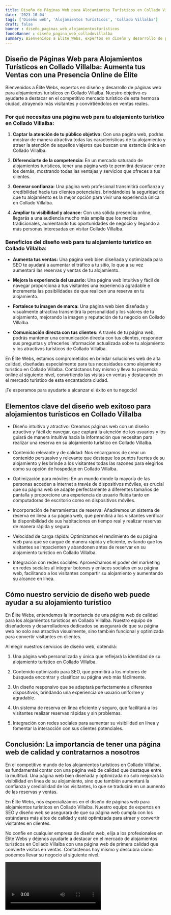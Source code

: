 ```yaml
---
title: Diseño de Páginas Web para Alojamientos Turísticos en Collado Villalba
date: '2023-10-04'
tags: ['Diseño web', 'Alojamientos Turísticos', 'Collado Villalba']
draft: false
banner : diseño_paginas_web_alojamientosturísticos
fondoBanner : diseño_pagina_web_colladovillalba
summary: Bienvenidos a Élite Webs, expertos en diseño y desarrollo de páginas web para alojamientos turísticos en Collado Villalba. Nuestro objetivo es ayudarte a destacar en el competitivo mercado turístico de esta hermosa ciudad, atrayendo más visitantes y convirtiéndolos en ventas reales.
---
```


## Diseño de Páginas Web para Alojamientos Turísticos en Collado Villalba: Aumenta tus Ventas con una Presencia Online de Élite

Bienvenidos a Élite Webs, expertos en diseño y desarrollo de páginas web para alojamientos turísticos en Collado Villalba. Nuestro objetivo es ayudarte a destacar en el competitivo mercado turístico de esta hermosa ciudad, atrayendo más visitantes y convirtiéndolos en ventas reales.

### Por qué necesitas una página web para tu alojamiento turístico en Collado Villalba:

1. **Captar la atención de tu público objetivo:** Con una página web, podrás mostrar de manera atractiva todas las características de tu alojamiento y atraer la atención de aquellos viajeros que buscan una estancia única en Collado Villalba.

2. **Diferenciarte de la competencia:** En un mercado saturado de alojamientos turísticos, tener una página web te permitirá destacar entre los demás, mostrando todas las ventajas y servicios que ofreces a tus clientes. 

3. **Generar confianza:** Una página web profesional transmitirá confianza y credibilidad hacia tus clientes potenciales, brindándoles la seguridad de que tu alojamiento es la mejor opción para vivir una experiencia única en Collado Villalba.

4. **Ampliar tu visibilidad y alcance:** Con una sólida presencia online, llegarás a una audiencia mucho más amplia que los medios tradicionales, aumentando tus oportunidades de negocio y llegando a más personas interesadas en visitar Collado Villalba.

### Beneficios del diseño web para tu alojamiento turístico en Collado Villalba:

- **Aumenta tus ventas:** Una página web bien diseñada y optimizada para SEO te ayudará a aumentar el tráfico a tu sitio, lo que a su vez aumentará las reservas y ventas de tu alojamiento.

- **Mejora la experiencia del usuario:** Una página web intuitiva y fácil de navegar proporciona a tus visitantes una experiencia agradable e incrementa las posibilidades de que realicen una reserva en tu alojamiento.

- **Fortalece tu imagen de marca:** Una página web bien diseñada y visualmente atractiva transmitirá la personalidad y los valores de tu alojamiento, mejorando la imagen y reputación de tu negocio en Collado Villalba.

- **Comunicación directa con tus clientes:** A través de tu página web, podrás mantener una comunicación directa con tus clientes, responder sus preguntas y ofrecerles información actualizada sobre tu alojamiento y los atractivos turísticos de Collado Villalba.

En Élite Webs, estamos comprometidos en brindar soluciones web de alta calidad, diseñadas especialmente para tus necesidades como alojamiento turístico en Collado Villalba. Contáctanos hoy mismo y lleva tu presencia online al siguiente nivel, convirtiendo las visitas en ventas y destacando en el mercado turístico de esta encantadora ciudad.

¡Te esperamos para ayudarte a alcanzar el éxito en tu negocio!

<GifSeo />

<Cta />

## Elementos clave del diseño web exitoso para alojamientos turísticos en Collado Villalba

- Diseño intuitivo y atractivo: Creamos páginas web con un diseño atractivo y fácil de navegar, que captará la atención de los usuarios y los guiará de manera intuitiva hacia la información que necesitan para realizar una reserva en su alojamiento turístico en Collado Villalba.

- Contenido relevante y de calidad: Nos encargamos de crear un contenido persuasivo y relevante que destaque los puntos fuertes de su alojamiento y les brinde a los visitantes todas las razones para elegirlos como su opción de hospedaje en Collado Villalba.

- Optimización para móviles: En un mundo donde la mayoría de las personas acceden a internet a través de dispositivos móviles, es crucial que su página web se adapte perfectamente a diferentes tamaños de pantalla y proporcione una experiencia de usuario fluida tanto en computadoras de escritorio como en dispositivos móviles.

- Incorporación de herramientas de reserva: Añadiremos un sistema de reserva en línea a su página web, que permitirá a los visitantes verificar la disponibilidad de sus habitaciones en tiempo real y realizar reservas de manera rápida y segura.

- Velocidad de carga rápida: Optimizamos el rendimiento de su página web para que se cargue de manera rápida y eficiente, evitando que los visitantes se impacienten y abandonen antes de reservar en su alojamiento turístico en Collado Villalba.

- Integración con redes sociales: Aprovechamos el poder del marketing en redes sociales al integrar botones y enlaces sociales en su página web, facilitando a los visitantes compartir su alojamiento y aumentando su alcance en línea.

## Cómo nuestro servicio de diseño web puede ayudar a su alojamiento turístico

En Élite Webs, entendemos la importancia de una página web de calidad para los alojamientos turísticos en Collado Villalba. Nuestro equipo de diseñadores y desarrolladores dedicados se asegurará de que su página web no solo sea atractiva visualmente, sino también funcional y optimizada para convertir visitantes en clientes.

Al elegir nuestros servicios de diseño web, obtendrá:

1. Una página web personalizada y única que reflejará la identidad de su alojamiento turístico en Collado Villalba.

2. Contenido optimizado para SEO, que permitirá a los motores de búsqueda encontrar y clasificar su página web más fácilmente.

3. Un diseño responsivo que se adaptará perfectamente a diferentes dispositivos, brindando una experiencia de usuario uniforme y agradable.

4. Un sistema de reserva en línea eficiente y seguro, que facilitará a los visitantes realizar reservas rápidas y sin problemas.

5. Integración con redes sociales para aumentar su visibilidad en línea y fomentar la interacción con sus clientes potenciales.

## Conclusión: La importancia de tener una página web de calidad y contratarnos a nosotros

En el competitivo mundo de los alojamientos turísticos en Collado Villalba, es fundamental contar con una página web de calidad que destaque entre la multitud. Una página web bien diseñada y optimizada no solo mejorará la visibilidad en línea de su alojamiento, sino que también aumentará la confianza y credibilidad de los visitantes, lo que se traducirá en un aumento de las reservas y ventas.

En Élite Webs, nos especializamos en el diseño de páginas web para alojamientos turísticos en Collado Villalba. Nuestro equipo de expertos en SEO y diseño web se asegurará de que su página web cumpla con los estándares más altos de calidad y esté optimizada para atraer y convertir visitantes en clientes.

No confíe en cualquier empresa de diseño web, elija a los profesionales en Élite Webs y déjenos ayudarle a destacar en el mercado de alojamientos turísticos en Collado Villalba con una página web de primera calidad que convierte visitas en ventas. Contáctenos hoy mismo y descubra cómo podemos llevar su negocio al siguiente nivel.

<Video />

<CtaBot job='Alojamientos Turísticos' city='Collado Villalba'/>

<Gmaps query='Collado Villalba+españa+maps' />